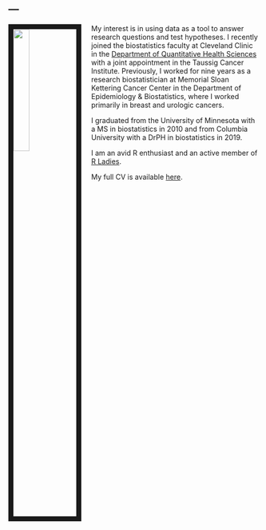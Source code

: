 ---
---

<link rel="stylesheet" href="styles.css" type="text/css">

<img src="images/emily_2.jpg" style="width:25%; border:10px solid; margin-right: 20px" align="left">

My interest is in using data as a tool to answer research questions and test hypotheses. I recently joined the biostatistics faculty at Cleveland Clinic in the [Department of Quantitative Health Sciences](https://www.lerner.ccf.org/qhs/zabor/) with a joint appointment in the Taussig Cancer Institute. Previously, I worked for nine years as a research biostatistician  at Memorial Sloan Kettering Cancer Center in the Department of Epidemiology & Biostatistics, where I worked primarily in breast and urologic cancers.

I graduated from the University of Minnesota with a MS in biostatistics in 2010 and from Columbia University with a DrPH in biostatistics in 2019.

I am an avid R enthusiast and an active member of [R Ladies](https://rladies.org/). 

My full CV is available [here](files/Zabor_Emily_CV.pdf).


